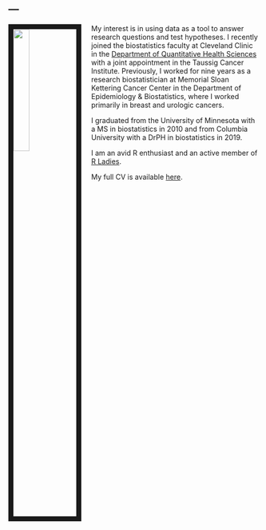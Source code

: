 ---
---

<link rel="stylesheet" href="styles.css" type="text/css">

<img src="images/emily_2.jpg" style="width:25%; border:10px solid; margin-right: 20px" align="left">

My interest is in using data as a tool to answer research questions and test hypotheses. I recently joined the biostatistics faculty at Cleveland Clinic in the [Department of Quantitative Health Sciences](https://www.lerner.ccf.org/qhs/zabor/) with a joint appointment in the Taussig Cancer Institute. Previously, I worked for nine years as a research biostatistician  at Memorial Sloan Kettering Cancer Center in the Department of Epidemiology & Biostatistics, where I worked primarily in breast and urologic cancers.

I graduated from the University of Minnesota with a MS in biostatistics in 2010 and from Columbia University with a DrPH in biostatistics in 2019.

I am an avid R enthusiast and an active member of [R Ladies](https://rladies.org/). 

My full CV is available [here](files/Zabor_Emily_CV.pdf).


